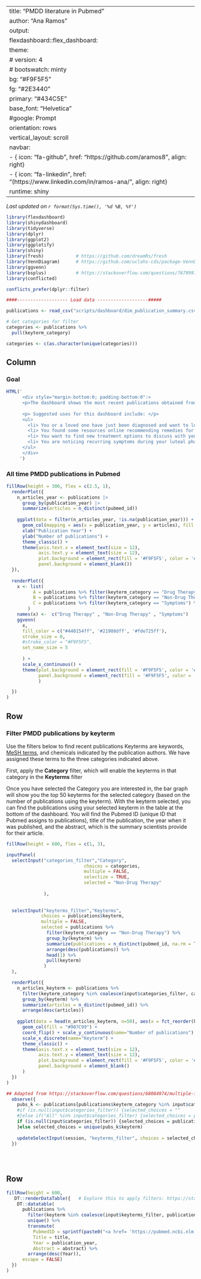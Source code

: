 
---
title: "PMDD literature in Pubmed"
author: "Ana Ramos"
output: 
  flexdashboard::flex_dashboard:
    theme:
      # version: 4
      # bootswatch: minty
      bg: "#F9F5F5"
      fg: "#2E3440"
      primary: "#434C5E"
      base_font: "Helvetica"
        #google: Prompt
    orientation: rows
    vertical_layout: scroll
    navbar:
        - { icon: "fa-github", href: "https://github.com/aramos8", align: right}
        - { icon: "fa-linkedin", href: "(https://www.linkedin.com/in/ramos-ana/", align: right}
runtime: shiny
---

```{=html}
<style>
.dataTables_scrollBody {
    height:600px !important;
    max-height:600px !important;
}
.chart-stage-flex {
    overflow:auto !important;
}
</style>
```
```{=html}
<style type="text/css">
  li {font-size: 12px;}
</style>
```
*Last updated on `r format(Sys.time(), '%d %B, %Y')`*

```r
library(flexdashboard)
library(shinydashboard)
library(tidyverse)
library(dplyr)
library(ggplot2)
library(ggplotify)
library(shiny)
library(fresh)            # https://github.com/dreamRs/fresh
library(VennDiagram)      # https://github.com/uclahs-cds/package-VennDiagram
library(ggvenn)
library(bsplus)           # https://stackoverflow.com/questions/76799976/how-to-make-accordion-type-side-bar-layout-in-shiny
library(conflicted)

conflicts_prefer(dplyr::filter)


```

```r

####------------------- Load data -------------------#####

publications <- read_csv("scripts/dashboard/dim_publication_summary.csv")

# Get categories for filter
categories <- publications %>% 
  pull(keyterm_category)

categories <- c(as.character(unique(categories)))


```


## Column {.tabset .tabset-fade}

### **Goal**

```r
HTML('
      <div style="margin-bottom:0; padding-bottom:0":>
      <p>The dashboard shows the most recent publications obtained from Pubmed, and it enables filtering of the search by three main categories: <b>Drug Therapy</b>, <b>Non-Drug Therapy</b>, and <b>Symptoms</b>. The goal of this dashboard is to help those affected by PMDD find scientific literature discussing symptoms and potential treatment options so that they can discuss these resources with their health care providers.</p>
            
      <p> Suggested uses for this dashboard include: </p>
      <ul>
        <li> You or a loved one have just been diagnosed and want to learn more about PMDD </li>
        <li> You found some resources online recommending remedies for PMDD and you want to fact-check their claims </li>
        <li> You want to find new treatment options to discuss with your health care provider </li>
        <li> You are noticing recurring symptoms during your luteal phase and want to explore if it has been linked to PMDD in scientific studies </li>
      </ul>
      </div>
     ')

```

### **All time PMDD publications in Pubmed**

```r

fillRow(height = 300, flex = c(2.5, 1), 
  renderPlot({
    n_articles_year <- publications |>
      group_by(publication_year) |>
      summarize(articles = n_distinct(pubmed_id))
    
    ggplot(data = filter(n_articles_year, !is.na(publication_year))) +
      geom_col(mapping = aes(x = publication_year, y = articles), fill = "#7A6085") + 
      xlab("Publication Year") +
      ylab("Number of publications") +
      theme_classic() +
      theme(axis.text.x = element_text(size = 12),
            axis.text.y = element_text(size = 12),
            plot.background = element_rect(fill = '#F9F5F5', color = '#F9F5F5'),
            panel.background = element_blank())
  }),
  
  renderPlot({  
    x <- list(
          A = publications %>% filter(keyterm_category == "Drug Therapy") %>% pull(pubmed_id) %>% unlist(), 
          B = publications %>% filter(keyterm_category == "Non-Drug Therapy") %>% pull(pubmed_id) %>% unlist(),
          C = publications %>% filter(keyterm_category == "Symptoms") %>% pull(pubmed_id) %>% unlist()
        )
    names(x) <-  c("Drug Therapy" , "Non-Drug Therapy" , "Symptoms")
    ggvenn(
      x,
      fill_color = c("#440154ff", '#21908dff', '#fde725ff'),
      stroke_size = 0,
      #stroke_color = "#F9F5F5",
      set_name_size = 5
      
      ) + 
      scale_x_continuous() +
      theme(plot.background = element_rect(fill = '#F9F5F5', color = '#F9F5F5'),
            panel.background = element_rect(fill = '#F9F5F5', color = '#F9F5F5')
            )

  })
)

```

## Row

### **Filter PMDD publications by keyterm**

Use the filters below to find recent publications Keyterms are keywords, [MeSH terms](https://www.ncbi.nlm.nih.gov/mesh/), and chemicals indicated by the publication authors. We have assigned these terms to the three categories indicated above.

First, apply the **Category** filter, which will enable the keyterms in that category in the **Keyterms** filter

Once you have selected the Category you are interested in, the bar graph will show you the top 50 keyterms for the selected category (based on the number of publications using the keyterm). With the keyterm selected, you can find the publications using your selected keyterm in the table at the bottom of the dashboard. You will find the Pubmed ID (unique ID that Pubmed assigns to publications), title of the publication, the year when it was published, and the abstract, which is the summary scientists provide for their article.

```r

fillRow(height = 600, flex = c(1, 3),

inputPanel(
  selectInput("categories_filter","Category",
                             choices = categories,
                             multiple = FALSE,
                             selectize = TRUE,
                             selected = "Non-Drug Therapy"
                             
              ),
                 
                 
  selectInput("keyterms_filter","Keyterms",
             choices = publications$keyterm,
             multiple = FALSE,
             selected = publications %>% 
               filter(keyterm_category == "Non-Drug Therapy") %>% 
               group_by(keyterm) %>% 
               summarize(publications = n_distinct(pubmed_id, na.rm = TRUE)) %>%
               arrange(desc(publications)) %>% 
               head(1) %>% 
               pull(keyterm)
              )
  ),

  renderPlot({
    n_articles_keyterm <- publications %>%
      filter(keyterm_category %in% coalesce(input$categories_filter, categories)) %>% 
      group_by(keyterm) %>% 
      summarize(articles = n_distinct(pubmed_id)) %>% 
      arrange(desc(articles))
    
    ggplot(data = head(n_articles_keyterm, n=50), aes(x = fct_reorder(keyterm, articles), y = articles) ) +
      geom_col(fill = "#907C99") +
      coord_flip() + scale_y_continuous(name="Number of publications") +
      scale_x_discrete(name="Keyterm") +
      theme_classic() +
      theme(axis.text.x = element_text(size = 12),
            axis.text.y = element_text(size = 12),
            plot.background = element_rect(fill = '#F9F5F5', color = '#F9F5F5'),
            panel.background = element_blank()
      )
  })
)

## Adapted from https://stackoverflow.com/questions/68084974/multiple-filters-shiny
  observe({
    pubs_k <- publications[publications$keyterm_category %in% input$categories_filter,]
    #if (is.null(input$categories_filter)) {selected_choices = ""
    #}else if("All" %in% input$categories_filter) {selected_choices = publications$keyterms$keyterm
    if (is.null(input$categories_filter)) {selected_choices = publications$keyterm
    }else selected_choices = unique(pubs_k$keyterm)
    
    updateSelectInput(session, "keyterms_filter", choices = selected_choices)
  })
  
  
  

```

## Row

```r
fillRow(height = 600, 
   DT::renderDataTable({   # Explore this to apply filters: https://stackoverflow.com/questions/42742788/r-shiny-filter-for-all-values
    DT::datatable(
      publications %>% 
        filter(keyterm %in% coalesce(input$keyterms_filter, publications$keyterm) & keyterm_category %in% input$categories_filter) %>% 
        unique() %>% 
        transmute(
          PubmedID = sprintf(paste0("<a href= 'https://pubmed.ncbi.nlm.nih.gov/",pubmed_id,"/'>", pubmed_id, "</a>")),
          Title = title,
          Year = publication_year, 
          Abstract = abstract) %>% 
        arrange(desc(Year)),
      escape = FALSE)
  })
)


```
